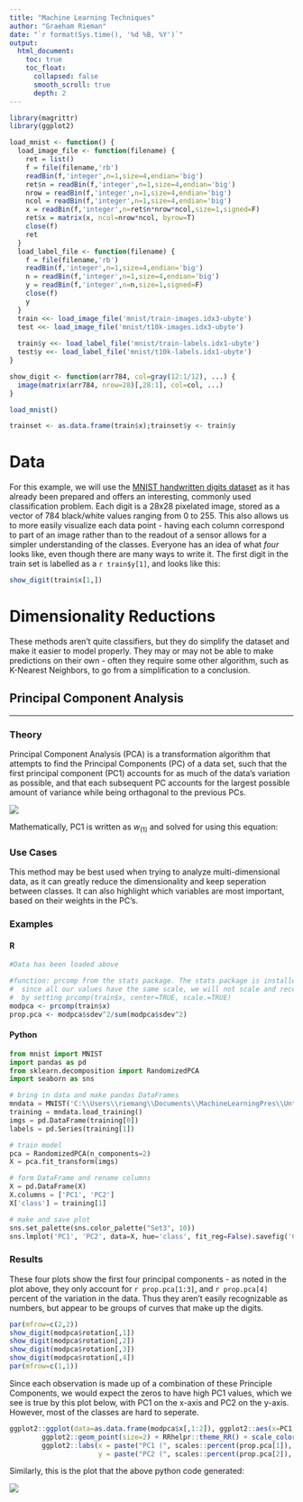 ```yaml
---
title: "Machine Learning Techniques"
author: "Graeham Rieman"
date: "`r format(Sys.time(), '%d %B, %Y')`"
output: 
  html_document:
    toc: true
    toc_float:
      collapsed: false
      smooth_scroll: true
      depth: 2
---
```


```r
library(magrittr)
library(ggplot2)

load_mnist <- function() {
  load_image_file <- function(filename) {
    ret = list()
    f = file(filename,'rb')
    readBin(f,'integer',n=1,size=4,endian='big')
    ret$n = readBin(f,'integer',n=1,size=4,endian='big')
    nrow = readBin(f,'integer',n=1,size=4,endian='big')
    ncol = readBin(f,'integer',n=1,size=4,endian='big')
    x = readBin(f,'integer',n=ret$n*nrow*ncol,size=1,signed=F)
    ret$x = matrix(x, ncol=nrow*ncol, byrow=T)
    close(f)
    ret
  }
  load_label_file <- function(filename) {
    f = file(filename,'rb')
    readBin(f,'integer',n=1,size=4,endian='big')
    n = readBin(f,'integer',n=1,size=4,endian='big')
    y = readBin(f,'integer',n=n,size=1,signed=F)
    close(f)
    y
  }
  train <<- load_image_file('mnist/train-images.idx3-ubyte')
  test <<- load_image_file('mnist/t10k-images.idx3-ubyte')
  
  train$y <<- load_label_file('mnist/train-labels.idx1-ubyte')
  test$y <<- load_label_file('mnist/t10k-labels.idx1-ubyte')  
}

show_digit <- function(arr784, col=gray(12:1/12), ...) {
  image(matrix(arr784, nrow=28)[,28:1], col=col, ...)
}

load_mnist()

trainset <- as.data.frame(train$x);trainset$y <- train$y
```

# Data

For this example, we will use the [MNIST handwritten digits dataset](http://yann.lecun.com/exdb/mnist/) as it has already been prepared and offers an interesting, commonly used classification problem. Each digit is a 28x28 pixelated image, stored as a vector of 784 black/white values ranging from 0 to 255. This also allows us to more easily visualize each data point - having each column correspond to part of an image rather than to the readout of a sensor allows for a simpler understanding of the classes. Everyone has an idea of what _four_ looks like, even though there are many ways to write it. The first digit in the train set is labelled as a `r train$y[1]`, and looks like this:

```r
show_digit(train$x[1,])
```

# Dimensionality Reductions

These methods aren't quite classifiers, but they do simplify the dataset and make it easier to model properly. They may or may not be able to make predictions on their own - often they require some other algorithm, such as K-Nearest Neighbors, to go from a simplification to a conclusion. 

## Principal Component Analysis

-------

### Theory
Principal Component Analysis (PCA) is a transformation algorithm that attempts to find the Principal Components (PC) of a data set, such that the first principal component (PC1) accounts for as much of the data's variation as possible, and that each subsequent PC accounts for the largest possible amount of variance while being orthagonal to the previous PCs.

![](Images/PCA.png)

Mathematically, PC1 is written as $w_{(1)}$ and solved for using this equation:

\begin{equation}
w_{(1)} = \text{arg max} \frac{w^T X^T X w}{w^T w} = \text{eigenvector}_{(1)} \text{of} X^T X
\end{equation}

### Use Cases
This method may be best used when trying to analyze multi-dimensional data, as it can greatly reduce the dimensionality and keep seperation between classes. It can also highlight which variables are most important, based on their weights in the PC's.

### Examples

#### R

```r
#Data has been loaded above

#function: prcomp from the stats package. The stats package is installed by default
#  since all our values have the same scale, we will not scale and recenter; this could be done 
#  by setting prcomp(train$x, center=TRUE, scale.=TRUE)
modpca <- prcomp(train$x)
prop.pca <- modpca$sdev^2/sum(modpca$sdev^2)
```

#### Python

```python
from mnist import MNIST
import pandas as pd
from sklearn.decomposition import RandomizedPCA
import seaborn as sns

# bring in data and make pandas DataFrames
mndata = MNIST('C:\\Users\\riemang\\Documents\\MachineLearningPres\\Untitled\\mnist')
training = mndata.load_training()
imgs = pd.DataFrame(training[0])
labels = pd.Series(training[1])

# train model
pca = RandomizedPCA(n_components=2) 
X = pca.fit_transform(imgs)

# form DataFrame and rename columns
X = pd.DataFrame(X)
X.columns = ['PC1', 'PC2']
X['class'] = training[1]

# make and save plot
sns.set_palette(sns.color_palette("Set3", 10))
sns.lmplot('PC1', 'PC2', data=X, hue='class', fit_reg=False).savefig('C:\\Users\\riemang\\Documents\\MachineLearningPres\\Untitled\\Images\\python_PCA.png')
```


### Results

These four plots show the first four principal components - as noted in the plot above, they only account for `r prop.pca[1:3]`, and `r prop.pca[4]` percent of the variation in the data. Thus they aren't easily recognizable as numbers, but appear to be groups of curves that make up the digits. 

```r
par(mfrow=c(2,2))
show_digit(modpca$rotation[,1])
show_digit(modpca$rotation[,2])
show_digit(modpca$rotation[,3])
show_digit(modpca$rotation[,4])
par(mfrow=c(1,1))
```

Since each observation is made up of a combination of these Principle Components, we would expect the zeros to have high PC1 values, which we see is true by this plot below, with PC1 on the x-axis and PC2 on the y-axis. However, most of the classes are hard to seperate.

```r
ggplot2::ggplot(data=as.data.frame(modpca$x[,1:2]), ggplot2::aes(x=PC1, y=PC2, color=as.factor(train$y))) +
        ggplot2::geom_point(size=2) + RRhelpr::theme_RR() + scale_color_brewer(type="qual", palette="Set3") +
        ggplot2::labs(x = paste("PC1 (", scales::percent(prop.pca[1]), " explained var.)", sep=""),
                      y = paste("PC2 (", scales::percent(prop.pca[2]), " explained var.)", sep=""))
```

Similarly, this is the plot that the above python code generated:

![](Images/python_PCA.png)